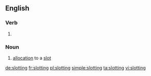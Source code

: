 ==English==

===Verb===
{{head|en|present participle}}

# {{present participle of|slot|lang=en}}

===Noun===
{{en-noun}}

# [[allocation]] to a [[slot]]

[[de:slotting]]
[[fr:slotting]]
[[pl:slotting]]
[[simple:slotting]]
[[ta:slotting]]
[[vi:slotting]]